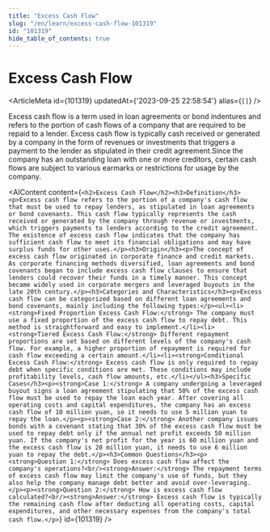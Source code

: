 ```yaml
---
title: "Excess Cash Flow"
slug: "/en/learn/excess-cash-flow-101319"
id: "101319"
hide_table_of_contents: true
---
```



# Excess Cash Flow

<ArticleMeta id={101319} updatedAt={'2023-09-25 22:58:54'} alias={`[]`} />
<div className='border-solid border-b border-t-0 my-4 border-[var(--ifm-color-gray-300)]' />

Excess cash flow is a term used in loan agreements or bond indentures and refers to the portion of cash flows of a company that are required to be repaid to a lender. Excess cash flow is typically cash received or generated by a company in the form of revenues or investments that triggers a payment to the lender as stipulated in their credit agreement.Since the company has an outstanding loan with one or more creditors, certain cash flows are subject to various earmarks or restrictions for usage by the company.

<AIContent content={`<h2>Excess Cash Flow</h2><h3>Definition</h3><p>Excess cash flow refers to the portion of a company's cash flow that must be used to repay lenders, as stipulated in loan agreements or bond covenants. This cash flow typically represents the cash received or generated by the company through revenue or investments, which triggers payments to lenders according to the credit agreement. The existence of excess cash flow indicates that the company has sufficient cash flow to meet its financial obligations and may have surplus funds for other uses.</p><h3>Origin</h3><p>The concept of excess cash flow originated in corporate finance and credit markets. As corporate financing methods diversified, loan agreements and bond covenants began to include excess cash flow clauses to ensure that lenders could recover their funds in a timely manner. This concept became widely used in corporate mergers and leveraged buyouts in the late 20th century.</p><h3>Categories and Characteristics</h3><p>Excess cash flow can be categorized based on different loan agreements and bond covenants, mainly including the following types:</p><ul><li><strong>Fixed Proportion Excess Cash Flow:</strong> The company must use a fixed proportion of the excess cash flow to repay debt. This method is straightforward and easy to implement.</li><li><strong>Tiered Excess Cash Flow:</strong> Different repayment proportions are set based on different levels of the company's cash flow. For example, a higher proportion of repayment is required for cash flow exceeding a certain amount.</li><li><strong>Conditional Excess Cash Flow:</strong> Excess cash flow is only required to repay debt when specific conditions are met. These conditions may include profitability levels, cash flow amounts, etc.</li></ul><h3>Specific Cases</h3><p><strong>Case 1:</strong> A company undergoing a leveraged buyout signs a loan agreement stipulating that 50% of the excess cash flow must be used to repay the loan each year. After covering all operating costs and capital expenditures, the company has an excess cash flow of 10 million yuan, so it needs to use 5 million yuan to repay the loan.</p><p><strong>Case 2:</strong> Another company issues bonds with a covenant stating that 30% of the excess cash flow must be used to repay debt only if the annual net profit exceeds 50 million yuan. If the company's net profit for the year is 60 million yuan and the excess cash flow is 20 million yuan, it needs to use 6 million yuan to repay the debt.</p><h3>Common Questions</h3><p><strong>Question 1:</strong> Does excess cash flow affect the company's operations?<br/><strong>Answer:</strong> The repayment terms of excess cash flow may limit the company's use of funds, but they also help the company manage debt better and avoid over-leveraging.</p><p><strong>Question 2:</strong> How is excess cash flow calculated?<br/><strong>Answer:</strong> Excess cash flow is typically the remaining cash flow after deducting all operating costs, capital expenditures, and other necessary expenses from the company's total cash flow.</p>`} id={101319} />
